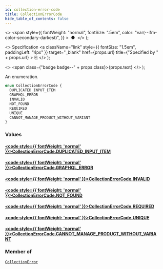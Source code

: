 ```yaml
---
id: collection-error-code
title: CollectionErrorCode
hide_table_of_contents: false
---
```


  <>
    <span
      style={{
        fontWeight: "normal",
        fontSize: ".5em",
        color: "var(--ifm-color-secondary-darkest)",
      }}
    >
      &nbsp;●&nbsp;
    </span>
  </>
);

  <>
    Specification
    <a
      className="link"
      style={{ fontSize: "1.5em", paddingLeft: "4px" }}
      target="\_blank"
      href={props.url}
      title={"Specified by " + props.url}
    >
      ⎘
    </a>
  </>
);

  <>
    <span class={"badge badge--" + props.class}>{props.text}</span>
  </>
);

An enumeration.

```graphql
enum CollectionErrorCode {
  DUPLICATED_INPUT_ITEM
  GRAPHQL_ERROR
  INVALID
  NOT_FOUND
  REQUIRED
  UNIQUE
  CANNOT_MANAGE_PRODUCT_WITHOUT_VARIANT
}
```

### Values

#### [<code style={{ fontWeight: 'normal' }}>CollectionErrorCode.<b>DUPLICATED_INPUT_ITEM</b></code>](#)

>

#### [<code style={{ fontWeight: 'normal' }}>CollectionErrorCode.<b>GRAPHQL_ERROR</b></code>](#)

>

#### [<code style={{ fontWeight: 'normal' }}>CollectionErrorCode.<b>INVALID</b></code>](#)

>

#### [<code style={{ fontWeight: 'normal' }}>CollectionErrorCode.<b>NOT_FOUND</b></code>](#)

>

#### [<code style={{ fontWeight: 'normal' }}>CollectionErrorCode.<b>REQUIRED</b></code>](#)

>

#### [<code style={{ fontWeight: 'normal' }}>CollectionErrorCode.<b>UNIQUE</b></code>](#)

>

#### [<code style={{ fontWeight: 'normal' }}>CollectionErrorCode.<b>CANNOT_MANAGE_PRODUCT_WITHOUT_VARIANT</b></code>](#)

>

### Member of

[`CollectionError`](../../api-reference/objects/collection-error) <Badge class="secondary" text="object"/>
